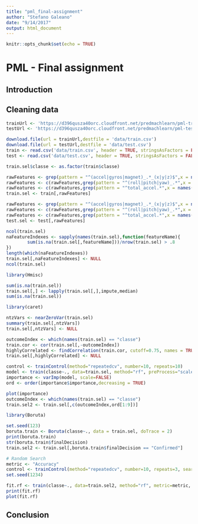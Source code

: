 ```yaml
---
title: "pml_final-assignment"
author: "Stefano Galeano"
date: "9/14/2017"
output: html_document
---
```



```r
knitr::opts_chunk$set(echo = TRUE)
```

# PML - Final assignment

## Introduction

## Cleaning data

```r
trainUrl <- 'https://d396qusza40orc.cloudfront.net/predmachlearn/pml-training.csv'
testUrl <- 'https://d396qusza40orc.cloudfront.net/predmachlearn/pml-testing.csv'

download.file(url = trainUrl,destfile = 'data/train.csv')
download.file(url = testUrl,destfile = 'data/test.csv')
train <- read.csv('data/train.csv', header = TRUE, stringsAsFactors = FALSE, na.strings = c("NA","#DIV/0!",""))
test <- read.csv('data/test.csv', header = TRUE, stringsAsFactors = FALSE, na.strings = c("NA","#DIV/0!",""))
```

```r
train.sel$classe <- as.factor(train$classe)

rawFeatures <- grep(pattern = "^(accel|gyros|magnet)_.*_(x|y|z)$",x = names(train))
rawFeatures <- c(rawFeatures,grep(pattern = "^(roll|pitch|yaw)_.*",x = names(train)))
rawFeatures <- c(rawFeatures,grep(pattern = "^total_accel.*",x = names(train)))
train.sel <- train[,rawFeatures]
```

```r
rawFeatures <- grep(pattern = "^(accel|gyros|magnet)_.*_(x|y|z)$",x = names(test))
rawFeatures <- c(rawFeatures,grep(pattern = "^(roll|pitch|yaw)_.*",x = names(test)))
rawFeatures <- c(rawFeatures,grep(pattern = "^total_accel.*",x = names(test)))
test.sel <- test[,rawFeatures]
```

```r
ncol(train.sel)
naFeatureIndexes <- sapply(names(train.sel),function(featureName){
        sum(is.na(train.sel[,featureName]))/nrow(train.sel) > .8
})
length(which(naFeatureIndexes))
train.sel[,naFeatureIndexes] <- NULL
ncol(train.sel)
```
```r
library(Hmisc)

sum(is.na(train.sel))
train.sel[,] <- lapply(train.sel[,],impute,median)
sum(is.na(train.sel))
```

```r
library(caret)

ntzVars <- nearZeroVar(train.sel)
summary(train.sel[,ntzVars])
train.sel[,ntzVars] <- NULL
```

```r
outcomeIndex <- which(names(train.sel) == "classe")
train.cor <- cor(train.sel[,-outcomeIndex])
highlyCorrelated <- findCorrelation(train.cor, cutoff=0.75, names = TRUE)
train.sel[,highlyCorrelated] <- NULL
```

```r
control <- trainControl(method="repeatedcv", number=10, repeats=10)
model <- train(classe~., data=train.sel, method="rf", preProcess="scale", trControl=control)
importance <- varImp(model, scale=FALSE)
ord <- order(importance$importance,decreasing = TRUE)

plot(importance)
outcomeIndex <- which(names(train.sel) == "classe")
train.sel2 <- train.sel[,c(outcomeIndex,ord[1:9])]
```

```r
library(Boruta)

set.seed(123)
boruta.train <- Boruta(classe~., data = train.sel, doTrace = 2)
print(boruta.train)
str(boruta.train$finalDecision)
train.sel2 <- train.sel[,boruta.train$finalDecision == "Confirmed"]
```

```r
# Random Search
metric <- "Accuracy"
control <- trainControl(method="repeatedcv", number=10, repeats=3, search="random")
set.seed(1234)

fit.rf <- train(classe~., data=train.sel2, method="rf", metric=metric, tuneLength=15, trControl=control)
print(fit.rf)
plot(fit.rf)
```
## Conclusion
